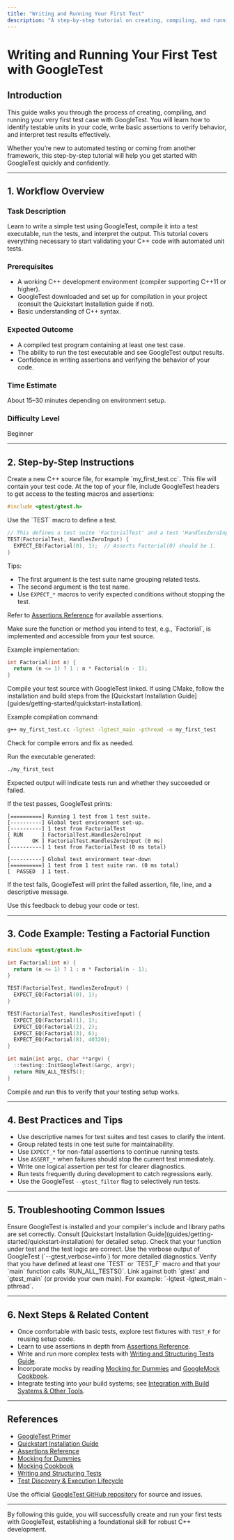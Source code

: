```yaml
---
title: "Writing and Running Your First Test"
description: "A step-by-step tutorial on creating, compiling, and running your very first test case with GoogleTest. Learn to identify testable units, write basic assertions, and interpret test output."
---
```


# Writing and Running Your First Test with GoogleTest

## Introduction

This guide walks you through the process of creating, compiling, and running your very first test case with GoogleTest. You will learn how to identify testable units in your code, write basic assertions to verify behavior, and interpret test results effectively.

Whether you’re new to automated testing or coming from another framework, this step-by-step tutorial will help you get started with GoogleTest quickly and confidently.

---

## 1. Workflow Overview

### Task Description
Learn to write a simple test using GoogleTest, compile it into a test executable, run the tests, and interpret the output. This tutorial covers everything necessary to start validating your C++ code with automated unit tests.

### Prerequisites
- A working C++ development environment (compiler supporting C++11 or higher).
- GoogleTest downloaded and set up for compilation in your project (consult the Quickstart Installation guide if not).
- Basic understanding of C++ syntax.

### Expected Outcome
- A compiled test program containing at least one test case.
- The ability to run the test executable and see GoogleTest output results.
- Confidence in writing assertions and verifying the behavior of your code.

### Time Estimate
About 15–30 minutes depending on environment setup.

### Difficulty Level
Beginner

---

## 2. Step-by-Step Instructions

<Steps>
<Step title="Create a Test Source File">
Create a new C++ source file, for example `my_first_test.cc`. This file will contain your test code.
</Step>

<Step title="Include GoogleTest Headers">
At the top of your file, include GoogleTest headers to get access to the testing macros and assertions:

```cpp
#include <gtest/gtest.h>
```
</Step>

<Step title="Write Your First Test Case">
Use the `TEST` macro to define a test.

```cpp
// This defines a test suite 'FactorialTest' and a test 'HandlesZeroInput'.
TEST(FactorialTest, HandlesZeroInput) {
  EXPECT_EQ(Factorial(0), 1);  // Asserts Factorial(0) should be 1.
}
```

Tips:
- The first argument is the test suite name grouping related tests.
- The second argument is the test name.
- Use `EXPECT_*` macros to verify expected conditions without stopping the test.

Refer to [Assertions Reference](reference/assertions.md) for available assertions.
</Step>

<Step title="Implement the Code Under Test">
Make sure the function or method you intend to test, e.g., `Factorial`, is implemented and accessible from your test source.

Example implementation:

```cpp
int Factorial(int n) {
  return (n <= 1) ? 1 : n * Factorial(n - 1);
}
```
</Step>

<Step title="Compile the Test Program">
Compile your test source with GoogleTest linked. If using CMake, follow the installation and build steps from the [Quickstart Installation Guide](guides/getting-started/quickstart-installation).

Example compilation command:

```bash
g++ my_first_test.cc -lgtest -lgtest_main -pthread -o my_first_test
```

Check for compile errors and fix as needed.
</Step>

<Step title="Run the Test Executable">
Run the executable generated:

```bash
./my_first_test
```

Expected output will indicate tests run and whether they succeeded or failed.
</Step>

<Step title="Interpret Test Output">
If the test passes, GoogleTest prints:

```
[==========] Running 1 test from 1 test suite.
[----------] Global test environment set-up.
[----------] 1 test from FactorialTest
[ RUN      ] FactorialTest.HandlesZeroInput
[       OK ] FactorialTest.HandlesZeroInput (0 ms)
[----------] 1 test from FactorialTest (0 ms total)

[----------] Global test environment tear-down
[==========] 1 test from 1 test suite ran. (0 ms total)
[  PASSED  ] 1 test.
```

If the test fails, GoogleTest will print the failed assertion, file, line, and a descriptive message.

Use this feedback to debug your code or test.
</Step>
</Steps>

---

## 3. Code Example: Testing a Factorial Function

```cpp
#include <gtest/gtest.h>

int Factorial(int n) {
  return (n <= 1) ? 1 : n * Factorial(n - 1);
}

TEST(FactorialTest, HandlesZeroInput) {
  EXPECT_EQ(Factorial(0), 1);
}

TEST(FactorialTest, HandlesPositiveInput) {
  EXPECT_EQ(Factorial(1), 1);
  EXPECT_EQ(Factorial(2), 2);
  EXPECT_EQ(Factorial(3), 6);
  EXPECT_EQ(Factorial(8), 40320);
}

int main(int argc, char **argv) {
  ::testing::InitGoogleTest(&argc, argv);
  return RUN_ALL_TESTS();
}
```

Compile and run this to verify that your testing setup works.

---

## 4. Best Practices and Tips

- Use descriptive names for test suites and test cases to clarify the intent.
- Group related tests in one test suite for maintainability.
- Use `EXPECT_*` for non-fatal assertions to continue running tests.
- Use `ASSERT_*` when failures should stop the current test immediately.
- Write one logical assertion per test for clearer diagnostics.
- Run tests frequently during development to catch regressions early.
- Use the GoogleTest `--gtest_filter` flag to selectively run tests.

---

## 5. Troubleshooting Common Issues

<AccordionGroup title="Common Pitfalls and Solutions">
<Accordion title="Compilation Fails Due to Missing GoogleTest Headers or Libraries">
Ensure GoogleTest is installed and your compiler's include and library paths are set correctly. Consult [Quickstart Installation Guide](guides/getting-started/quickstart-installation) for detailed setup.
</Accordion>
<Accordion title="Test Fails Unexpectedly with Assertion Errors">
Check that your function under test and the test logic are correct. Use the verbose output of GoogleTest (`--gtest_verbose=info`) for more detailed diagnostics.
</Accordion>
<Accordion title="Tests Run But No Output or All Tests Skipped">
Verify that you have defined at least one `TEST` or `TEST_F` macro and that your `main` function calls `RUN_ALL_TESTS()`.
</Accordion>
<Accordion title="Linker Errors Related to GoogleTest Symbols">
Link against both `gtest` and `gtest_main` (or provide your own main). For example: `-lgtest -lgtest_main -pthread`.
</Accordion>
</AccordionGroup>

---

## 6. Next Steps & Related Content

- Once comfortable with basic tests, explore test fixtures with `TEST_F` for reusing setup code.
- Learn to use assertions in depth from [Assertions Reference](reference/assertions.md).
- Write and run more complex tests with [Writing and Structuring Tests Guide](guides/writing-and-structuring-tests/assertions-and-matchers).
- Incorporate mocks by reading [Mocking for Dummies](gmock_for_dummies.md) and [GoogleMock Cookbook](gmock_cook_book.md).
- Integrate testing into your build systems; see [Integration with Build Systems & Other Tools](overview/integration-feature-overview/integration-build-systems).

---

## References

- [GoogleTest Primer](docs/primer.md)
- [Quickstart Installation Guide](guides/getting-started/quickstart-installation)
- [Assertions Reference](reference/assertions.md)
- [Mocking for Dummies](gmock_for_dummies.md)
- [Mocking Cookbook](gmock_cook_book.md)
- [Writing and Structuring Tests](guides/writing-and-structuring-tests/assertions-and-matchers)
- [Test Discovery & Execution Lifecycle](concepts/architecture-core-models/test-lifecycle)

Use the official [GoogleTest GitHub repository](https://github.com/google/googletest) for source and issues.

---

<Check>
By following this guide, you will successfully create and run your first tests with GoogleTest, establishing a foundational skill for robust C++ development.
</Check>

